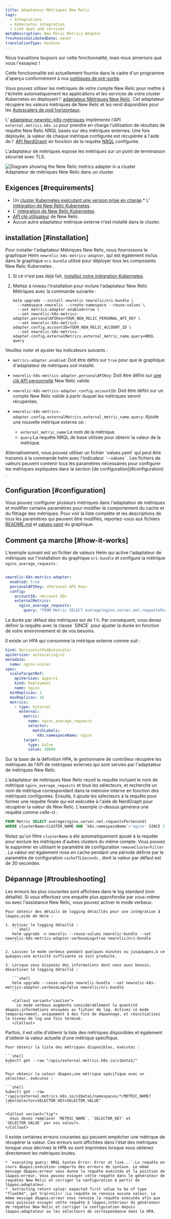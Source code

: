 ```yaml
---
title: Adaptateur Métriques New Relic
tags:
  - Integrations
  - Kubernetes integration
  - Link apps and services
metaDescription: New Relic Metrics Adapter
freshnessValidatedDate: never
translationType: machine
---
```


<Callout title="Aperçu">
  Nous travaillons toujours sur cette fonctionnalité, mais nous aimerions que vous l&apos;essayiez !

  Cette fonctionnalité est actuellement fournie dans le cadre d&apos;un programme d&apos;aperçu conformément à nos [politiques de pré-sortie](/docs/licenses/license-information/referenced-policies/new-relic-pre-release-policy).
</Callout>

Vous pouvez utiliser les métriques de votre compte New Relic pour mettre à l&apos;échelle automatiquement les applications et les services de votre cluster Kubernetes en déployant l&apos; [adaptateur Métriques New Relic](https://github.com/newrelic/newrelic-k8s-metrics-adapter). Cet adaptateur récupère les valeurs métriques de New Relic et les rend disponibles pour les [Autoscalers de pod horizontaux](https://kubernetes.io/docs/tasks/run-application/horizontal-pod-autoscale/).

L&apos; [adaptateur newrelic-k8s-métriques](https://github.com/newrelic/newrelic-k8s-metrics-adapter) implémente l&apos;API `external.metrics.k8s.io` pour prendre en charge l&apos;utilisation de résultats de requête New Relic NRQL basés sur des métriques externes. Une fois déployée, la valeur de chaque métrique configurée est récupérée à l&apos;aide de l&apos; [API NerdGraph](/docs/apis/nerdgraph/get-started/introduction-new-relic-nerdgraph/) en fonction de la requête [NRQL](/docs/query-your-data/nrql-new-relic-query-language/) configurée.

L&apos;adaptateur de métriques expose les métriques sur un point de terminaison sécurisé avec TLS.

<img title="Diagram showing the newrelic metrics adapter in a cluster" alt="Diagram showing the New Relic metrics adapter in a cluster" src="/images/kubernetes_diagram_adapter-diagram.svg" />

<figcaption>
  Adaptateur de métriques New Relic dans un cluster.
</figcaption>

## Exigences [#requirements]

* Un [cluster Kubernetes exécutant une version prise en charge](/docs/kubernetes-pixie/kubernetes-integration/get-started/kubernetes-integration-compatibility-requirements).\* L&apos; [intégration de New Relic Kubernetes](/docs/integrations/kubernetes-integration/installation/kubernetes-integration-install-configure).
* L&apos; [intégration de New Relic Kubernetes](/docs/integrations/kubernetes-integration/installation/kubernetes-integration-install-configure).
* [API clé utilisateur](/docs/apis/intro-apis/new-relic-api-keys/#user-api-key) de New Relic.
* Aucun autre adaptateur métrique externe n&apos;est installé dans le cluster.

## installation [#installation]

Pour installer l&apos;adaptateur Métriques New Relic, nous fournissons le graphique Helm `newrelic-k8s-metrics-adapter`, qui est également inclus dans le graphique `nri-bundle` utilisé pour déployer tous les composants New Relic Kubernetes .

1. Si ce n&apos;est pas déjà fait, [installez notre intégration Kubernetes](/install/kubernetes).

2. Mettez à niveau l&apos;installation pour inclure l&apos;adaptateur New Relic Métriques avec la commande suivante :

   ```shell
   helm upgrade --install newrelic newrelic/nri-bundle \
     --namespace newrelic --create-namespace --reuse-values \
     --set metrics-adapter.enabled=true \
     --set newrelic-k8s-metrics-adapter.personalAPIKey=YOUR_NEW_RELIC_PERSONAL_API_KEY \
     --set newrelic-k8s-metrics-adapter.config.accountID=YOUR_NEW_RELIC_ACCOUNT_ID \
     --set newrelic-k8s-metrics-adapter.config.externalMetrics.external_metric_name.query=NRQL query
   ```

Veuillez noter et ajuster les indicateurs suivants :

* `metrics-adapter.enabled`: Doit être défini sur `true` pour que le graphique d&apos;adaptateur de métriques soit installé.

* `newrelic-k8s-metrics-adapter.personalAPIKey`: Doit être défini sur [une clé API personnelle](/docs/apis/intro-apis/new-relic-api-keys/#user-api-key) New Relic valide.

* `newrelic-k8s-metrics-adapter.config.accountID`: Doit être défini sur un compte New Relic valide à partir duquel les métriques seront récupérées.

* `newrelic-k8s-metrics-adapter.config.externalMetrics.external_metric_name.query`: Ajoute une nouvelle métrique externe où :

  * `external_metric_name`:Le nom de la métrique.
  * `query`:La requête NRQL de base utilisée pour obtenir la valeur de la métrique.

<Callout variant="tip">
  Alternativement, vous pouvez utiliser un fichier `values.yaml` qui peut être transmis à la commande helm avec l&apos;indicateur `--values` . Les fichiers de valeurs peuvent contenir tous les paramètres nécessaires pour configurer les métriques expliquées dans la section [de configuration](#configuration) .
</Callout>

## Configuration [#configuration]

Vous pouvez configurer plusieurs métriques dans l&apos;adaptateur de métriques et modifier certains paramètres pour modifier le comportement du cache et du filtrage des métriques. Pour voir la liste complète et les descriptions de tous les paramètres qui peuvent être modifiés, reportez-vous aux fichiers [README.md](https://github.com/newrelic/newrelic-k8s-metrics-adapter/blob/main/charts/newrelic-k8s-metrics-adapter/README.md) et [values.yaml](https://github.com/newrelic/newrelic-k8s-metrics-adapter/blob/main/charts/newrelic-k8s-metrics-adapter/values.yaml) du graphique.

## Comment ça marche [#how-it-works]

L&apos;exemple suivant est un fichier de valeurs Helm qui active l&apos;adaptateur de métriques sur l&apos;installation du graphique `nri-bundle` et configure la métrique `nginx_average_requests` :

```yaml

newrelic-k8s-metrics-adapter:
  enabled: true
  personalAPIKey: <Personal API Key>
  config:
    accountID: <Account ID>
    externalMetrics:
      nginx_average_requests:
        query: "FROM Metric SELECT average(nginx.server.net.requestsPerSecond) SINCE 2 MINUTES AGO"
```

<Callout variant="caution">
  La durée par défaut des métriques est de 1 h. Par conséquent, vous devez définir la requête avec la clause `SINCE` pour ajuster la durée en fonction de votre environnement et de vos besoins.
</Callout>

Il existe un HPA qui consomme la métrique externe comme suit :

```yaml
kind: HorizontalPodAutoscaler
apiVersion: autoscaling/v2
metadata:
  name: nginx-scaler
spec:
  scaleTargetRef:
    apiVersion: apps/v1
    kind: Deployment
    name: nginx
  minReplicas: 1
  maxReplicas: 10
  metrics:
    - type: External
      external:
        metric:
          name: nginx_average_requests
          selector:
            matchLabels:
              k8s.namespaceName: nginx
        target:
          type: Value
          value: 10000
```

Sur la base de la définition HPA, le gestionnaire de contrôleur récupère les métriques de l&apos;API de métriques externes qui sont servies par l&apos;adaptateur de métriques New Relic.

L&apos;adaptateur de métriques New Relic reçoit la requête incluant le nom de métrique `nginx_average_requests` et tous les sélecteurs, et recherche un nom de métrique correspondant dans la mémoire interne en fonction des métriques configurées. Ensuite, il ajoute les sélecteurs à la requête pour former une requête finale qui est exécutée à l&apos;aide de NerdGraph pour récupérer la valeur de New Relic. L&apos;exemple ci-dessus générera une requête comme celle-ci :

```sql
FROM Metric SELECT average(nginx.server.net.requestsPerSecond) 
WHERE clusterName=CLUSTER_NAME AND `k8s.namespaceName`='nginx' SINCE 2 MINUTES AGO
```

Notez qu&apos;un filtre `clusterName` a été automatiquement ajouté à la requête pour exclure les métriques d&apos;autres clusters du même compte. Vous pouvez le supprimer en utilisant le paramètre de configuration `removeClusterFilter` . La valeur est également mise en cache pendant une période définie par le paramètre de configuration `cacheTTLSeconds` , dont la valeur par défaut est de 30 secondes.

## Dépannage [#troubleshooting]

<CollapserGroup>
  <Collapser className="freq-link" id="verbose-helm" title="Obtenir un log détaillé">
    Les erreurs les plus courantes sont affichées dans le log standard (non détaillé). Si vous effectuez une enquête plus approfondie par vous-même ou avec l&apos;assistance New Relic, vous pouvez activer le mode verbeux.

    Pour obtenir des détails de logging détaillés pour une intégration à l&apos;aide de Helm :

    1. Activer le logging détaillé :
       ```shell
       helm upgrade -n newrelic --reuse-values newrelic-bundle --set newrelic-k8s-metrics-adapter.verboseLog=true newrelic/nri-bundle
       ```

    2. Laissez le mode verbeux pendant quelques minutes ou jusqu&apos;à ce qu&apos;une activité suffisante se soit produite.

    3. Lorsque vous disposez des informations dont vous avez besoin, désactivez le logging détaillé :

       ```shell
       helm upgrade --reuse-values newrelic-bundle --set newrelic-k8s-metrics-adapter.verboseLog=false newrelic/nri-bundle
       ```

       <Callout variant="caution">
         Le mode verbeux augmente considérablement la quantité d&apos;informations envoyées au fichier de log. Activez ce mode temporairement, uniquement à des fins de dépannage, et réinitialisez le niveau de log une fois terminé.
       </Callout>
  </Collapser>

  <Collapser className="freq-link" id="verbose-helm" title="Obtenir des métriques brutes">
    Parfois, il est utile d&apos;obtenir la liste des métriques disponibles et également d&apos;obtenir la valeur actuelle d&apos;une métrique spécifique.

    Pour obtenir la liste des métriques disponibles, exécutez :

    ```shell
    kubectl get --raw "/apis/external.metrics.k8s.io/v1beta1/"
    ```

    Pour obtenir la valeur d&apos;une métrique spécifique avec un sélecteur, exécutez :

    ```shell
    kubectl get --raw "/apis/external.metrics.k8s.io/v1beta1/namespaces/*/METRIC_NAME?labelSelector=SELECTOR_KEY=SELECTOR_VALUE"
    ```

    <Callout variant="tip">
      Vous devez remplacer `METRIC_NAME`, `SELECTOR_KEY` et `SELECTOR_VALUE` par vos valeurs.
    </Callout>
  </Collapser>

  <Collapser className="freq-link" id="verbose-helm" title="Les mesures ne fonctionnent pas">
    Il existe certaines erreurs courantes qui peuvent empêcher une métrique de récupérer la valeur. Ces erreurs sont affichées dans l&apos;état des métriques lorsque vous décrivez le HPA ou sont imprimées lorsque vous obtenez directement les métriques brutes.

    * `executing query: NRQL Syntax Error: Error at line...`:La requête en cours d&apos;exécution comporte des erreurs de syntaxe. Le même message d&apos;erreur vous donne la requête exécutée et la position de l&apos;erreur. Vous pouvez essayer cette requête dans le générateur de requêtes New Relic et corriger la configuration à partir de l&apos;adaptateur.
    * `extracting return value: expected first value to be of type "float64", got %!q(<nil>)`:La requête ne renvoie aucune valeur. Le même message d&apos;erreur vous renvoie la requête exécutée afin que vous puissiez essayer cette requête à l&apos;intérieur du générateur de requêtes New Relic et corriger la configuration depuis l&apos;adaptateur ou les sélecteurs de correspondance dans le HPA.
  </Collapser>
</CollapserGroup>